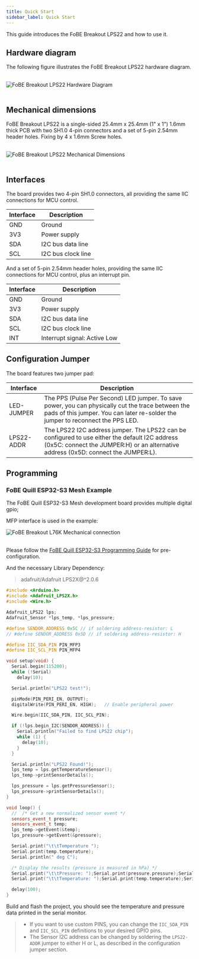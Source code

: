 ```yaml
---
title: Quick Start
sidebar_label: Quick Start
---
```


This guide introduces the FoBE Breakout LPS22 and how to use it.

## Hardware diagram

The following figure illustrates the FoBE Breakout LPS22 hardware diagram.

<br/>
<div style={{ textAlign: 'center' }}>
  <img src="/img/products/f2201-r1a.digram.png" alt="FoBE Breakout LPS22 Hardware Diagram" style={{ width: '80%', height: 'auto' }} />
</div>
<br/>

## Mechanical dimensions

FoBE Breakout LPS22 is a single-sided 25.4mm x 25.4mm (1" x 1") 1.6mm thick PCB with two SH1.0 4-pin connectors and a set of 5-pin 2.54mm header holes. Fixing by 4 x 1.6mm Screw holes.

<br/>
<div style={{ textAlign: 'center' }}>
  <img src="/img/products/f2201-r1a.dimensions.png" alt="FoBE Breakout LPS22 Mechanical Dimensions" style={{ width: '80%', height: 'auto' }} />
</div>
<br/>

## Interfaces

The board provides two 4-pin SH1.0 connectors, all providing the same IIC connections for MCU control.

  |Interface                           |Description |
  |-------------------------------|---------|
  |GND  |Ground       |
  |3V3 |Power supply       |
  |SDA |I2C bus data line       |
  |SCL |I2C bus clock line       |

And a set of 5-pin 2.54mm header holes, providing the same IIC connections for MCU control, plus an interrupt pin.

  |Interface                           |Description |
  |-------------------------------|---------|
  |GND  |Ground       |
  |3V3 |Power supply       |
  |SDA |I2C bus data line       |
  |SCL |I2C bus clock line       |
  |INT |Interrupt signal: Active Low      |

## Configuration Jumper

The board features two jumper pad:

|Interface                           |Description |
|-------------------------------|---------|
|LED-JUMPER |The PPS (Pulse Per Second) LED jumper. To save power, you can physically cut the trace between the pads of this jumper. You can later re-solder the jumper to reconnect the PPS LED. |
|LPS22-ADDR| The LPS22 I2C address jumper. The LPS22 can be configured to use either the default I2C address (0x5C: connect the JUMPER:H) or an alternative address (0x5D: connect the JUMPER:L). |

## Programming

### FoBE Quill ESP32-S3 Mesh Example
The FoBE Quill ESP32-S3 Mesh development board provides multiple digital gpio; 

MFP interface is used in the example:
<br/>
<div style={{ textAlign: 'center' }}>
  <img src="/img/products/f2201-r1a.connection.png" alt="FoBE Breakout L76K Mechanical connection" style={{ width: '80%', height: 'auto' }} />
</div>
<br/>

Please follow the [FoBE Quill ESP32-S3 Programming Guide](/product/f1102/programming) for pre-configuration.

And the necessary Library Dependency:
> adafruit/Adafruit LPS2X@^2.0.6


```C++
#include <Arduino.h>
#include <Adafruit_LPS2X.h>
#include <Wire.h>

Adafruit_LPS22 lps;
Adafruit_Sensor *lps_temp, *lps_pressure;

#define SENDOR_ADDRESS 0x5C // if soldering address-resistor: L
// #define SENDOR_ADDRESS 0x5D // if soldering address-resistor: H

#define IIC_SDA_PIN PIN_MFP3
#define IIC_SCL_PIN PIN_MFP4

void setup(void) {
  Serial.begin(115200);
  while (!Serial)
    delay(10); 

  Serial.println("LPS22 test!");

  pinMode(PIN_PERI_EN, OUTPUT);
  digitalWrite(PIN_PERI_EN, HIGH);   // Enable peripheral power

  Wire.begin(IIC_SDA_PIN, IIC_SCL_PIN);  

  if (!lps.begin_I2C(SENDOR_ADDRESS)) {
    Serial.println("Failed to find LPS22 chip");
    while (1) {
      delay(10);
    }
  }

  Serial.println("LPS22 Found!");
  lps_temp = lps.getTemperatureSensor();
  lps_temp->printSensorDetails();

  lps_pressure = lps.getPressureSensor();
  lps_pressure->printSensorDetails();
}

void loop() {
  //  /* Get a new normalized sensor event */
  sensors_event_t pressure;
  sensors_event_t temp;
  lps_temp->getEvent(&temp);
  lps_pressure->getEvent(&pressure);

  Serial.print("\t\tTemperature ");
  Serial.print(temp.temperature);
  Serial.println(" deg C");

  /* Display the results (pressure is measured in hPa) */
  Serial.print("\t\tPressure: ");Serial.print(pressure.pressure);Serial.println(" hPa");
  Serial.print("\t\tTemperature: ");Serial.print(temp.temperature);Serial.println(" degrees C");

  delay(100);
}
```
Build and flash the project, you should see the temperature and pressure data printed in the serial monitor.

> - If you want to use custom PINS, you can change the `IIC_SDA_PIN` and `IIC_SCL_PIN` definitions to your desired GPIO pins.
> - The Sensor I2C address can be changed by soldering the `LPS22-ADDR` jumper to either H or L, as described in the configuration jumper section.
